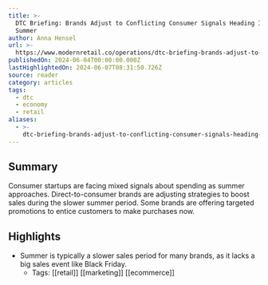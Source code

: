 ```yaml
---
title: >-
  DTC Briefing: Brands Adjust to Conflicting Consumer Signals Heading Into
  Summer
author: Anna Hensel
url: >-
  https://www.modernretail.co/operations/dtc-briefing-brands-adjust-to-conflicting-consumer-signals-heading-into-summer/?utm_source=dtcbriefing&utm_campaign=mrdis&utm_medium=email
publishedOn: 2024-06-04T00:00:00.000Z
lastHighlightedOn: 2024-06-07T08:31:50.726Z
source: reader
category: articles
tags:
  - dtc
  - economy
  - retail
aliases:
  - >-
    dtc-briefing-brands-adjust-to-conflicting-consumer-signals-heading-into-summer
---
```

## Summary

Consumer startups are facing mixed signals about spending as summer approaches. Direct-to-consumer brands are adjusting strategies to boost sales during the slower summer period. Some brands are offering targeted promotions to entice customers to make purchases now.

## Highlights
- Summer is typically a slower sales period for many brands, as it lacks a big sales event like Black Friday.
    - Tags: [[retail]] [[marketing]] [[ecommerce]]
